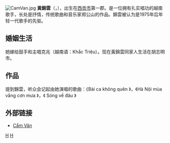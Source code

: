 {{blpunsourced|time=2015-01-20T06:00:15+00:00}}
[[File:CamVan.jpg|thumb]]
'''黃錦雲'''（{{lang-vi| Hoàng Cẩm Vân}}，{{bd|1959年|5月31日}}），出生在[[胡志明市|西贡市]]第一郡。是一位拥有扎实唱功的越南歌手，长处是抒情，传统歌曲和音乐家郑公山的作品。錦雲被认为是1975年后年轻一代歌手的先驱。

== 婚姻生活 ==
她嫁给鼓手和主唱克兆（越南语：Khắc Triệu）。现在黃錦雲同家人生活在胡志明市。

== 作品 ==
提到錦雲，听众会记起由她演唱的歌曲：《Bài ca không quên 》，《Hà Nội mùa vắng cơn mưa 》，《 Sóng về đâu 》

== 外部链接 ==
*[http://baicadicungnamthang.net/nghe-si/cam-van Cẩm Vân]

[[Category:越南女歌手|H]]
[[Category:胡志明市人|H]]